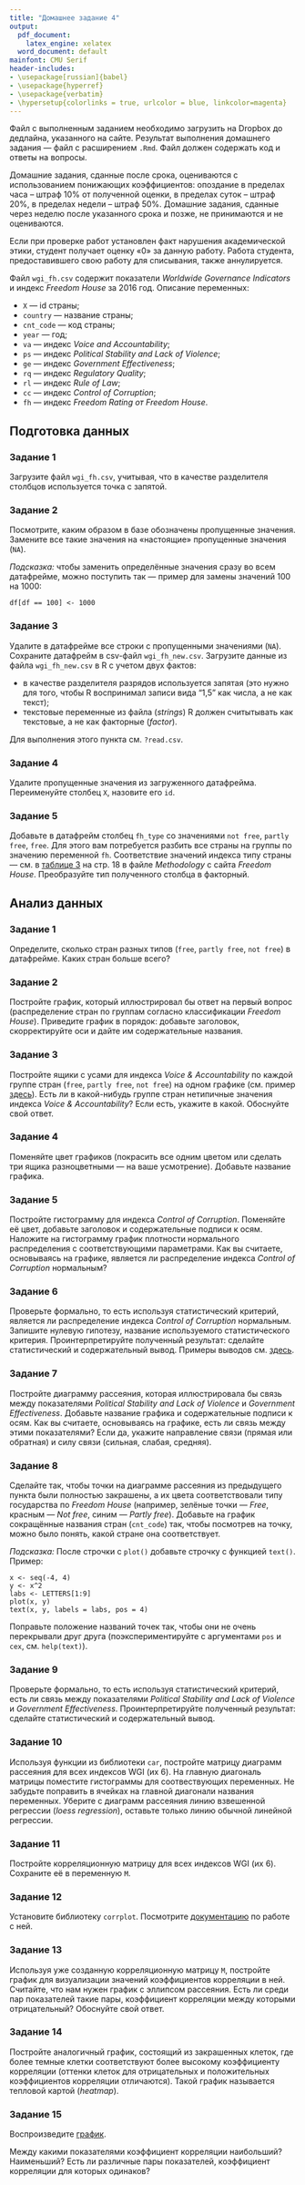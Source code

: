 ```yaml
---
title: "Домашнее задание 4"
output:
  pdf_document:
    latex_engine: xelatex
  word_document: default
mainfont: CMU Serif
header-includes:
- \usepackage[russian]{babel}
- \usepackage{hyperref}
- \usepackage{verbatim}
- \hypersetup{colorlinks = true, urlcolor = blue, linkcolor=magenta}
---
```


Файл с выполненным заданием необходимо загрузить на Dropbox до дедлайна, указанного на сайте. Результат выполнения домашнего задания — файл с расширением `.Rmd`. Файл должен содержать код и ответы на вопросы.

Домашние задания, сданные после срока, оцениваются с использованием понижающих коэффициентов: опоздание в пределах часа – штраф 10% от полученной оценки, в пределах суток – штраф 20%, в пределах недели – штраф 50%. Домашние задания, сданные через неделю после указанного срока и позже, не принимаются и не оцениваются.

Если при проверке работ установлен факт нарушения академической этики, студент получает оценку «0» за данную работу. Работа студента, предоставившего свою работу для списывания, также аннулируется.

Файл `wgi_fh.csv` содержит показатели *Worldwide Governance Indicators* и индекс *Freedom House* за 2016 год. Описание переменных:

* `X` — id страны;
* `country` — название страны;
* `cnt_code` — код страны;
* `year` — год;
* `va` — индекс *Voice and Accountability*;
* `ps` — индекс *Political Stability and Lack of Violence*;
* `ge` — индекс *Government Effectiveness*;
* `rq` — индекс *Regulatory Quality*;
* `rl` — индекс *Rule of Law*;
* `cc` — индекс *Control of Corruption*;
* `fh` — индекс *Freedom Rating от Freedom House*.

## Подготовка данных

### Задание 1

Загрузите файл `wgi_fh.csv`, учитывая, что в качестве разделителя столбцов используется точка с запятой.

### Задание 2

Посмотрите, каким образом в базе обозначены пропущенные значения. Замените все такие значения на «настоящие» пропущенные значения (`NA`).

*Подсказка:* чтобы заменить определённые значения сразу во всем датафрейме, можно поступить так — пример для замены значений 100 на 1000: 

```
df[df == 100] <- 1000
```

### Задание 3

Удалите в датафрейме все строки с пропущенными значениями (`NA`). Сохраните датафрейм в csv-файл `wgi_fh_new.csv`. Загрузите данные из файла `wgi_fh_new.csv` в R с учетом двух фактов:

* в качестве разделителя разрядов используется запятая (это нужно для того, чтобы R воспринимал записи вида "1,5" как числа, а не как текст);
* текстовые переменные из файла (*strings*) R должен считытывать как текстовые, а не как факторные (*factor*).

Для выполнения этого пункта см. `?read.csv`.

### Задание 4

Удалите пропущенные значения из загруженного датафрейма. Переименуйте столбец `X`, назовите его `id`.

### Задание 5

Добавьте в датафрейм столбец `fh_type` со значениями `not free`, `partly free`, `free`. Для этого вам потребуется разбить все страны на группы по значению переменной `fh`. Соответствие значений индекса типу страны — см. в [таблице 3](https://freedomhouse.org/sites/default/files/2020-02/Methodology_FIW_2019_for_website.pdf) на стр. 18 в файле *Methodology* с сайта *Freedom House*. Преобразуйте тип полученного столбца в факторный.

## Анализ данных

### Задание 1

Определите, сколько стран разных типов (`free`, `partly free`, `not free`) в датафрейме. Каких стран больше всего?

### Задание 2

Постройте график, который иллюстрировал бы ответ на первый вопрос (распределение стран по группам согласно классификации *Freedom House*). Приведите график в порядок: добавьте заголовок, скорректируйте оси и дайте им содержательные названия.

### Задание 3

Постройте ящики с усами для индекса *Voice & Accountability* по каждой группе стран (`free`, `partly free`, `not free`) на одном графике (см. пример [здесь](https://www.statmethods.net/graphs/boxplot.html)). Есть ли в какой-нибудь группе стран нетипичные значения индекса *Voice & Accountability*? Если есть, укажите в какой. Обоснуйте свой ответ.

### Задание 4

Поменяйте цвет графиков (покрасить все одним цветом или сделать три ящика разноцветными — на ваше усмотрение). Добавьте название графика.

### Задание 5

Постройте гистограмму для индекса *Control of Corruption*. Поменяйте её цвет, добавьте заголовок и содержательные подписи к осям. Наложите на гистограмму график плотности нормального распределения с соответствующими параметрами. Как вы считаете, основываясь на графике, является ли распределение индекса *Control of Corruption* нормальным?

### Задание 6

Проверьте формально, то есть используя статистический критерий, является ли распределение индекса *Control of Corruption* нормальным. Запишите нулевую гипотезу, название используемого статистического критерия. Проинтерпретируйте полученный результат: сделайте статистический и содержательный вывод. Примеры выводов см. [здесь](https://github.com/allatambov/R-programming-4/tree/master/homeworks/hw4/interpretation.md).

### Задание 7

Постройте диаграмму рассеяния, которая иллюстрировала бы связь между показателями *Political Stability and Lack of Violence* и *Government Effectiveness*. Добавьте название графика и содержательные подписи к осям. Как вы считаете, основываясь на графике, есть ли связь между этими показателями? Если да, укажите направление связи (прямая или обратная) и силу связи (сильная, слабая, средняя).

### Задание 8

Сделайте так, чтобы точки на диаграмме рассеяния из предыдущего пункта были полностью закрашены, а их цвета соответствовали типу государства по *Freedom House* (например, зелёные точки  — *Free*, красным  — *Not free*, синим — *Partly free*). Добавьте на график сокращённые названия стран (`cnt_code`) так, чтобы посмотрев на точку, можно было понять, какой стране она соответствует.

*Подсказка:* После строчки с `plot()` добавьте строчку с функцией `text()`. Пример:

```
x <- seq(-4, 4)
y <- x^2
labs <- LETTERS[1:9]
plot(x, y)
text(x, y, labels = labs, pos = 4)
```

Поправьте положение названий точек так, чтобы они не очень перекрывали друг друга (поэкспериментируйте с аргументами `pos` и `cex`, см. `help(text)`).

### Задание 9

Проверьте формально, то есть используя статистический критерий, есть ли связь между показателями *Political Stability and Lack of Violence* и *Government Effectiveness*. Проинтерпретируйте полученный результат: сделайте статистический и содержательный вывод.

### Задание 10

Используя функции из библиотеки `car`, постройте матрицу диаграмм рассеяния для всех индексов WGI (их 6). На главную диагональ матрицы поместите гистограммы для соотвествующих переменных. Не забудьте поправить в ячейках на главной диагонали названия переменных. Уберите с диаграмм рассеяния линию взвешенной регрессии (*loess regression*), оставьте только линию обычной линейной регрессии.

### Задание 11

Постройте корреляционную матрицу для всех индексов WGI (их 6). Сохраните её в переменную `M`.

### Задание 12

Установите библиотеку `corrplot`. Посмотрите [документацию](https://cran.r-project.org/web/packages/corrplot/vignettes/corrplot-intro.html) по работе с ней.

### Задание 13

Используя уже созданную корреляционную матрицу `M`, постройте график для визуализации значений коэффициентов корреляции в ней. Считайте, что нам нужен график с эллипсом рассеяния. Есть ли среди пар показателей такие пары, коэффициент корреляции между которыми отрицательный? Обоснуйте свой ответ.

### Задание 14

Постройте аналогичный график, состоящий из закрашенных клеток, где более темные клетки соответствуют более высокому коэффициенту корреляции (оттенки клеток для отрицательных и положительных коэффициентов корреляции отличаются). Такой график называется тепловой картой (*heatmap*).

### Задание 15

Воспроизведите [график](https://github.com/allatambov/R-programming-4/tree/master/homeworks/hw4/corrm.png).

Между какими показателями коэффициент корреляции наибольший? Наименьший? Есть ли различные пары показателей, коэффициент корреляции для которых одинаков?
